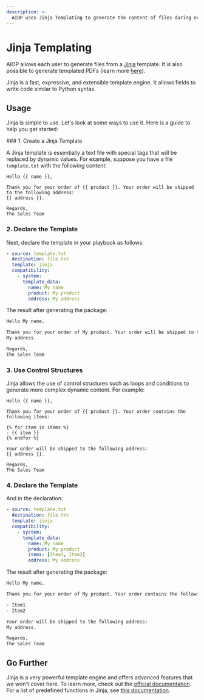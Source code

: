 ```yaml
---
description: >-
  AIOP uses Jinja Templating to generate the content of files during execution.
---
```


# Jinja Templating

AIOP allows each user to generate files from a [Jinja](https://jinja.palletsprojects.com) template. It is also possible to generate templated PDFs (learn more [here](/docs/integrations/pdf#le-markdown-templatis%C3%A9)).

Jinja is a fast, expressive, and extensible template engine. It allows fields to write code similar to Python syntax.

## Usage

Jinja is simple to use. Let's look at some ways to use it. Here is a guide to help you get started:

<Steps>
### 1. Create a Jinja Template

A Jinja template is essentially a text file with special tags that will be replaced by dynamic values. For example, suppose you have a file `template.txt` with the following content:

```jinja  filename="template.txt"
Hello {{ name }},

Thank you for your order of {{ product }}. Your order will be shipped to the following address:
{{ address }}.

Regards,
The Sales Team
```

### 2. Declare the Template

Next, declare the template in your playbook as follows:

```yaml
- source: template.txt
  destination: file.txt
  template: jinja
  compatibility:
    - system:
      template_data:
        name: My name
        product: My product
        address: My address
```

The result after generating the package:

```txt  filename="file.txt"
Hello My name,

Thank you for your order of My product. Your order will be shipped to the following address:
My address.

Regards,
The Sales Team
```

### 3. Use Control Structures

Jinja allows the use of control structures such as loops and conditions to generate more complex dynamic content. For example:

```jinja filename="template.txt"
Hello {{ name }},

Thank you for your order of {{ product }}. Your order contains the following items:

{% for item in items %}
- {{ item }}
{% endfor %}

Your order will be shipped to the following address:
{{ address }}.

Regards,
The Sales Team
```

### 4. Declare the Template

And in the declaration:

```yaml
- source: template.txt
  destination: file.txt
  template: jinja
  compatibility:
    - system:
      template_data:
        name: My name
        product: My product
        items: [Item1, Item2]
        address: My address
```

The result after generating the package:

```txt filename="file.txt"
Hello My name,

Thank you for your order of My product. Your order contains the following items:

- Item1
- Item2

Your order will be shipped to the following address:
My address.

Regards,
The Sales Team
```

</Steps>

## Go Further

Jinja is a very powerful template engine and offers advanced features that we won't cover here. To learn more, check out the [official documentation](https://jinja.palletsprojects.com/en/3.0.x/). For a list of predefined functions in Jinja, see [this documentation](https://jinja.palletsprojects.com/en/3.1.x/templates/#builtin-filters).
